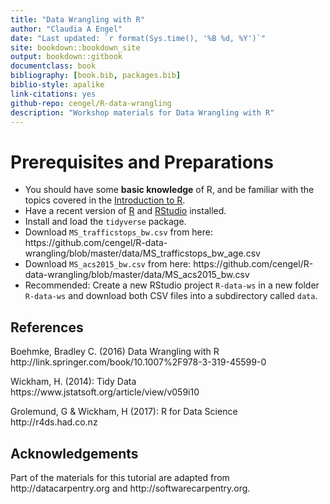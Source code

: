 ```yaml
--- 
title: "Data Wrangling with R"
author: "Claudia A Engel"
date: "Last updated: `r format(Sys.time(), '%B %d, %Y')`"
site: bookdown::bookdown_site
output: bookdown::gitbook
documentclass: book
bibliography: [book.bib, packages.bib]
biblio-style: apalike
link-citations: yes
github-repo: cengel/R-data-wrangling
description: "Workshop materials for Data Wrangling with R"
---
```



# Prerequisites and Preparations {-}

- You should have some **basic knowledge** of R, and be familiar with the topics covered in the [Introduction to R](https://cengel.github.io/R-intro/).
- Have a recent version of [R](https://cran.r-project.org/) and [RStudio](https://www.rstudio.com/) installed. 
- Install and load the `tidyverse` package.
- Download `MS_trafficstops_bw.csv` from here: https://github.com/cengel/R-data-wrangling/blob/master/data/MS_trafficstops_bw_age.csv
- Download `MS_acs2015_bw.csv` from here: https://github.com/cengel/R-data-wrangling/blob/master/data/MS_acs2015_bw.csv
- Recommended: Create a new RStudio project `R-data-ws` in a new folder `R-data-ws` and download both CSV files into a subdirectory called `data`.


## References {-}
Boehmke, Bradley C. (2016) Data Wrangling with R
http://link.springer.com/book/10.1007%2F978-3-319-45599-0

Wickham, H. (2014): Tidy Data https://www.jstatsoft.org/article/view/v059i10

Grolemund, G & Wickham, H (2017): R for Data Science http://r4ds.had.co.nz

## Acknowledgements {-}
Part of the materials for this tutorial are adapted from http://datacarpentry.org and http://softwarecarpentry.org.
